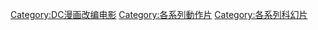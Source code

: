 
[[Category:DC漫画改编电影|Category:DC漫画改编电影]]
[[Category:各系列動作片|Category:各系列動作片]]
[[Category:各系列科幻片|Category:各系列科幻片]]